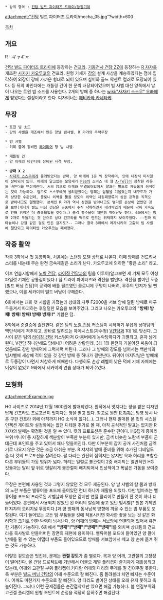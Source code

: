  * 상위 항목 : [[건담 빌드 파이터즈 트라이/등장기체]]

attachment:"건담 빌드 파이터즈 트라이/mecha_05.jpg"?width=600

[[목차]]

== 개요 ==
R・ギャギャ.

[[건담 빌드 파이터즈 트라이]]에 등장하는 [[건프라]]. [[기동전사 건담 ZZ]]에 등장하는 [[R 쟈쟈]]를 개조한 [[사자키 카오루코]]의 건프라. 원형 기체가 [[걍]]의 설계 사상을 계승하였다는 점에 입각하여 외장이 걍에 가까운 형태로 되어 있으며 실버와 골드 악센트 컬러로 도장되어 있다. 등 뒤의 바인더에는 개틀링 건이 한 문씩 내장되어있으며 빔 사벨 대신 양쪽에서 날이 나오는 트윈 빔 소드를 사용한다. 2개의 방패 중 하나는 [[wiki:"사자키 스스무" 오빠]]에게 받았다는 설정이라고 한다. 디자이너는 [[에비카와 카네타케]].

== 무장 ==
 * 트윈 빔 소드
 - 걍의 샤벨을 개조해서 만든 양날 빔샤벨. R 갸갸의 주력무장

 * 빔 샤벨
 - 허리 춤에 장비된 [[레이피어]] 형 빔 샤벨.

 * 개틀링 건
 - 양 어깨의 바인더에 장비된 사격 무장.

 * '''방패 X 2'''
 - [[사자키 스스무]]에게 물려받았다는 방패. 양 어깨에 1문 씩 장착하며, 안에 내장식 미사일이 장비되어 있다. 어깨에 달고있는 모양새가 [[FSS]]의 스바스 대 형 [[A-Toll]]이 장착한 라운드 바인더를 연상케한다. 서브 암으로 어깨와 연결되어있어서 팔과는 별도로 자유롭게 움직이는 것이 가능하다. 덤으로 스스무에게 물려받았다는 방패는 심혈을 기울였는지 내구도가 가히 상당한 수준인데, 콜로니 외벽을 뚫을 정도의 위력인 차원패왕류의 성권 공격을 직격으로 받아내고도 멀쩡했다. 본체인 R 갸갸 역시 성권을 받아내고도 별다른 손상이 없었던 것을 보면(게다가 빌드 버닝 건담은 공중에서 수직 낙하하면서 내려찍었기 때문에 낙하 가속도로 인해 위력은 더 증폭되었을 것이다.) 충격 흡수율이 대단히 뛰어난듯 하다. 6화에서는 방패 2개로 두들기는 것 만으로 상대 건프라를 떡으로 만드는 위력까지 보여주었다. --진짜 티타늄이나 강철 같은 걸로 만든 걸지도?-- 그러나 결국 8화에서 메가시키의 고출력 빔 사벨에 절단되고 파이터인 카오루코는 패배했다.

== 작중 활약 ==
작중 3화에서 첫 등장하며, 처음에는 스탠딩 모델 상태로 나온다. 이때 방패를 건드려서 소리를 내는데 무슨 완전 금속제같은 소리가 난다. 카오루코에 의하면 "좋은 소리" 라고.

이후 연습시합에서 [[노벨 건담]], [[라이징 건담]]과의 팀을 이루어(알고보면 세 기체 모두 여성파일럿 기체란 공통점이있다.) 팀 트라이 파이터즈와 격전을 벌인다. 격전을 벌이던 도중 [빌드 버닝 건담]의 공격에 배틀 필드였던 콜로니에 구멍이 나버려, 우주의 먼지가 될 뻔했으나, 이를 세카이의 빌드 버닝이 구해준다.

6화에서는 대회 첫 시합을 가졌는데 상대의 자쿠 F2000을 서브 암에 달린 방패로 마구 두들겨서 파괴하는 후덜덜한 모습을 보여주었다. 그리고 나오는 카오루코의 '''"방패! 방패! 방패! 방패! 방패! 방패!!"''' 기합은 덤.

8화에서 준결승에 출전한다. 같은 팀의 [[노벨 건담]] 커스텀이 시작하기 무섭게 상대팀의 백만식에게 격추되고, 곧바로 달려드는 아메시스트(자수정) [[V건담]]과 1대 1로 맞선다. 그 사이 같은 팀의 [[라이징 건담]] 커스텀마저 G-봄버에게 농락당하다가 괴멸되고, 혼자 남게된다. V건담 하나만해도 당해내기 어려운 상황인데, 3대 1의 완전히 기울어진 싸움이 되었음에도 강한 방패덕에 그럭저럭 버틴다. 그러나 그 방패의 강도를 넘어서는 백만식의 빔샤벨에 세상에 적이 없을 것 같던 방패 중 하나가 결딴난다. 뒤이어 마지막남은 방패채로 두동강이 나면서 처참하게 패배한다. 다행히도 손상 레벨이 낮은 덕에 기체 자체에는 이상이 없었고 9화에서 세카이의 연습 상대가 되어주었다.

== 모형화 ==
attachment:Example.jpg

HG 사이즈로 2014년 12월 1800엔에 발매되었다. 원작에서 멋지다는 평을 받은 디자인답게 건프라도 프로포션이 멋지다는 평을 받고 있다. 참고로 원판 [[R 쟈쟈]]는 방영 당시 나온 구판 건프라 외에 아직까지 HG 소식이 없다(...). 그러나 현재 발매된 본 킷의 시스템 인젝션 게이트와 설정화에는 없던 디테일 추가로 볼 때, 아직 공식적인 발표는 없지만 R 쟈쟈의 발매는 확정된 것을 알 수 있다.  
킷의 프로포션은 준수한 편이다. HG답게 종아리 부위 버니어 등 자잘하게 색분할이 부족한 부분이 있지만, 금색 비슷한 노란색 부품이 군데군데 포인트를 주고 있어서 꽤나 멋들어진다. 다만 이부분이 잡지 공개 사진처럼 금멕기로 나오지 않은 것은 조금 아쉬운 부분. R 쟈쟈의 발매 준비를 위해 추가된 디테일도 좀 더 킷의 프로포션을 살려준다. 팔 다리는 완전히 접히지는 않지만 목과 허리를 포함한 다른 부위들의 가동 범위가 넓다. 허리는 일렬로 볼관절이 2중 배치되는 일반적인 HG 킷들과는 달리 앞 뒤로 엇갈리게 볼관절이 배치되어서 인상적이고 폭넓은 가동을 보여준다. 

무장은 본편에 사용된 것과 그렇지 않았던 것 모두 제공된다. 양 날 샤벨의 칼 몸과 방패의 노란 부품은 밸류어블 포드에 들어있던 런너 하나가 재활용 되었다. 다만 빔파츠는 밸류어블 포드의 프라로된 샤벨날과 모양은 같지만 연질 클리어로 만들어 진 것이 하나 더 들어있다. 본편에서 사용되지 않았던 왼 허리의 칼집에 꽂고 있던 빔샤벨[* 원본 기체인 R 쟈쟈의 오리지널 무장이다.]과 양 방패의 동서남북 방향에 끼울 수 있는 빔 부품도 포함된다. 여기 들어있는 모든 빔 부품들을 킷에 적용시키면 화사한 꽃을 보는 것 같은 화려함과 크기로 인한 박력이 넘쳐난다. 
양 어깨의 방패는 서브암에 연결되어 있어서 유연한 가동이 가능하다. 6화에서 '''"방패"!"방패"!"방패"!"방패"!'''를 외치며 상대팀의 건프라를 묵사발로 만들어버린 장면의 재현에 용이하다. 밸류어블 포드에 들어있던 양 팔에 방패를 쥘 수 있는 어댑터 부품도 들어있으므로 방패를 서브암에서 떼고 양 손에 옮겨 쥐는 것도 가능하다.

이렇듯 겉모습은 멋진데, 문제는 '''관절 강도'''가 좀 별로다. 목과 양 어깨, 고관절의 고정성이 떨어진다. 올 건담 프로젝트에 기반해서 더블오 계열 폴리캡이 줄기차게 재활용되고 있는데, 어깨와 고관절 부위 폴리캡이 커다란 어깨와 다리의 무게를 잘 견뎌주질 못한다. 목 부분은 [[빌드 버닝 건담]]의 어깨 수준으로 잘 빠진다. 좀 돌려볼라 치면 빠지는 수준이다. 어깨도 마찬가지 수준으로 잘 빠진다. 양 다리도 벌어진 상태를 오래 유지 못하고 축 늘어진다. 그러나 이런 문제점들은 순간접착제만 있으면 해결 가능하다. 볼 연결부위와 고관절 폴리캡의 원형 조인트에 순접을 적당히 묻혀주면 해결된다.
